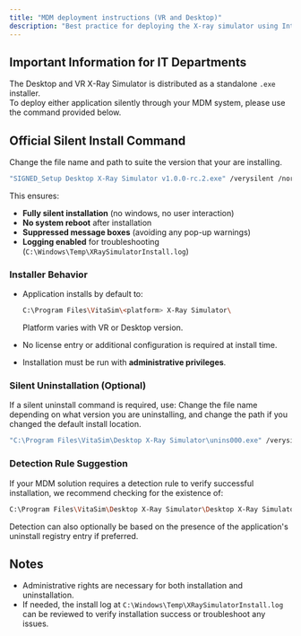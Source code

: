 ```yaml
---
title: "MDM deployment instructions (VR and Desktop)"
description: "Best practice for deploying the X-ray simulator using Intune or other MDM systems"
---
```


## Important Information for IT Departments

The Desktop and VR X-Ray Simulator is distributed as a standalone `.exe` installer.\
To deploy either application silently through your MDM system, please use the command provided below.

## Official Silent Install Command

<Note>
  Change the file name and path to suite the version that your are installing. 
</Note>

```bash
"SIGNED_Setup Desktop X-Ray Simulator v1.0.0-rc.2.exe" /verysilent /norestart /suppressmsgboxes /log="C:\Windows\Temp\XRaySimulatorInstall.log"
```


This ensures:

- **Fully silent installation** (no windows, no user interaction)
- **No system reboot** after installation
- **Suppressed message boxes** (avoiding any pop-up warnings)
- **Logging enabled** for troubleshooting (`C:\Windows\Temp\XRaySimulatorInstall.log`)

### Installer Behavior

- Application installs by default to:

  ```bash
  C:\Program Files\VitaSim\<platform> X-Ray Simulator\
  ```
  Platform varies with VR or Desktop version.

- No license entry or additional configuration is required at install time.
- Installation must be run with **administrative privileges**.

### Silent Uninstallation (Optional)

If a silent uninstall command is required, use:
<Note>
  Change the file name depending on what version you are uninstalling, and change the path if you changed the default install location. 
</Note>


```bash
"C:\Program Files\VitaSim\Desktop X-Ray Simulator\unins000.exe" /verysilent /norestart /suppressmsgboxes /log="C:\Windows\Temp\XRaySimulatorUninstall.log"
```

### Detection Rule Suggestion

If your MDM solution requires a detection rule to verify successful installation, we recommend checking for the existence of:

```bash
C:\Program Files\VitaSim\Desktop X-Ray Simulator\Desktop X-Ray Simulator.exe
```

Detection can also optionally be based on the presence of the application's uninstall registry entry if preferred.

## Notes

- Administrative rights are necessary for both installation and uninstallation.
- If needed, the install log at `C:\Windows\Temp\XRaySimulatorInstall.log` can be reviewed to verify installation success or troubleshoot any issues.
